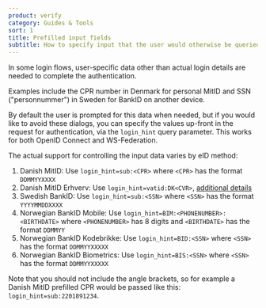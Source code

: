 ```yaml
---
product: verify
category: Guides & Tools
sort: 1
title: Prefilled input fields
subtitle: How to specify input that the user would otherwise be queried for
---
```



In some login flows, user-specific data other than actual login details are needed to complete the authentication. 

Examples include the CPR number in Denmark for personal MitID and SSN ("personnummer") in Sweden for BankID on another device.

By default the user is prompted for this data when needed, but if you would like to avoid these dialogs, you can specify the values up-front in the request for authentication, via the `login_hint` query parameter. This works for both OpenID Connect and WS-Federation.

The actual support for controlling the input data varies by eID method:

1. Danish MitID: Use `login_hint=sub:<CPR>` where `<CPR>` has the format `DDMMYYXXXX`
2. Danish MitID Erhverv: Use `login_hint=vatid:DK<CVR>`, [additional details](/verify/e-ids/danish-mitid-erhverv/#prefill-vat-id-cvr-number)
3. Swedish BankID: Use `login_hint=sub:<SSN>` where `<SSN>` has the format `YYYYMMDDXXXX`
4. Norwegian BankID Mobile: Use `login_hint=BIM:<PHONENUMBER>:<BIRTHDATE>` where `<PHONENUMBER>` has 8 digits and `<BIRTHDATE>` has the format `DDMMYY`
5. Norwegian BankID Kodebrikke: Use `login_hint=BID:<SSN>` where `<SSN>` has the format `DDMMYYXXXXX`
6. Norwegian BankID Biometrics: Use `login_hint=BIS:<SSN>` where `<SSN>` has the format `DDMMYYXXXXX`

<Highlight icon="file-lines">

Note that you should not include the angle brackets, so for example a Danish MitID prefilled CPR 
would be passed like this: `login_hint=sub:2201891234`.

</Highlight>


